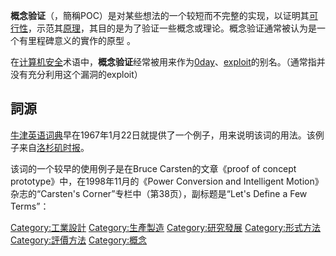 {{TA|G1=IT}}{{primarysources|time=2009-06-06T00:53:12+00:00}}
'''概念验证'''（{{lang-en|Proof of concept}}，簡稱POC）是对某些想法的一个较短而不完整的实现，以证明其[[可行性|可行性]]，示范其[[原理|原理]]，其目的是为了验证一些概念或理论。概念验证通常被认为是一个有里程碑意义的實作的原型 。

在[[计算机安全|计算机安全]]术语中，'''概念验证'''经常被用来作为[[零日攻擊|0day]]、[[exploit|exploit]]的别名。（通常指并没有充分利用这个漏洞的exploit）

==詞源==
[[牛津英语词典|牛津英语词典]]早在1967年1月22日就提供了一个例子，用来说明该词的用法。该例子来自[[洛杉矶时报|洛杉矶时报]]。

该词的一个较早的使用例子是在Bruce Carsten的文章《proof of concept prototype》中，在1998年11月的《Power Conversion and Intelligent Motion》杂志的“Carsten's Corner”专栏中（第38页），副标题是“Let's Define a Few Terms”：
{{quote|Proof-of-Concept Prototype 是我在1984年创造的一个词（我是这样认为的）。它用来称呼一种类似工程原型（译注：原文为engineering prototype）的電路（circuit），但是它的目的只在于表明一种新的工艺（译注：又是circuit）或制造技术的可能性，而不是作为生产设计的早期样本。}}

{{精神哲学}}

[[Category:工業設計|Category:工業設計]]
[[Category:生產製造|Category:生產製造]]
[[Category:研究發展|Category:研究發展]]
[[Category:形式方法|Category:形式方法]]
[[Category:評價方法|Category:評價方法]]
[[Category:概念|Category:概念]]